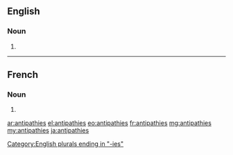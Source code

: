==English==

===Noun===
{{head|en|plural}}

# {{plural of|antipathy|lang=en}}

[[Category:English plurals ending in "-ies"]]

----

==French==

===Noun===
{{head|fr|plural|g=?}}

# {{plural of|antipathie|lang=fr}}

[[ar:antipathies]]
[[el:antipathies]]
[[eo:antipathies]]
[[fr:antipathies]]
[[mg:antipathies]]
[[my:antipathies]]
[[ja:antipathies]]